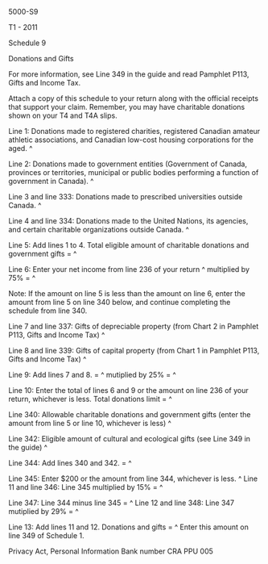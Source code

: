 ﻿5000-S9 
 
T1 - 2011 
 
Schedule 9 
 
Donations and Gifts 
 
For more information, see Line 349 in the guide and read Pamphlet P113, Gifts 
and Income Tax. 
 
Attach a copy of this schedule to your return along with the official 
receipts that support your claim. Remember, you may have charitable donations 
shown on your T4 and T4A slips. 
 
Line 1: Donations made to registered charities, registered Canadian amateur 
athletic associations, and Canadian low-cost housing corporations for the 
aged. ^
 
Line 2: Donations made to government entities (Government of Canada, 
provinces or territories, municipal or public bodies performing a function of 
government in Canada). ^
 
Line 3 and line 333: Donations made to prescribed universities outside 
Canada. ^
 
Line 4 and line 334: Donations made to the United Nations, its agencies, and 
certain charitable organizations outside Canada. ^
 
Line 5: Add lines 1 to 4. Total eligible amount of charitable donations and 
government gifts = ^
 
Line 6: Enter your net income from line 236 of your return ^
multiplied by 75% = ^
 
Note: If the amount on line 5 is less than the amount on line 6, enter the 
amount from line 5 on line 340 below, and continue completing the schedule 
from line 340. 
 
Line 7 and line 337: Gifts of depreciable property (from Chart 2 in Pamphlet 
P113, Gifts and Income Tax) ^
 
Line 8 and line 339: Gifts of capital property (from Chart 1 in Pamphlet 
P113, Gifts and Income Tax) ^
 
Line 9: Add lines 7 and 8. = ^
mutiplied by 25% = ^
 
Line 10: Enter the total of lines 6 and 9 or the amount on line 236 of your 
return, whichever is less. Total donations limit = ^
 
Line 340: Allowable charitable donations and government gifts (enter the 
amount from line 5 or line 10, whichever is less) ^
 
Line 342: Eligible amount of cultural and ecological gifts (see Line 349 in 
the guide) ^
 
Line 344: Add lines 340 and 342. = ^
 
Line 345: Enter $200 or the amount from line 344, whichever is less. ^
Line 11 and line 346: Line 345 multiplied by 15% = ^
 
Line 347: Line 344 minus line 345 = ^
Line 12 and line 348: Line 347 mutiplied by 29% = ^
 
Line 13: Add lines 11 and 12. Donations and gifts = ^
Enter this amount on line 349 of Schedule 1. 
 
Privacy Act, Personal Information Bank number CRA PPU 005
